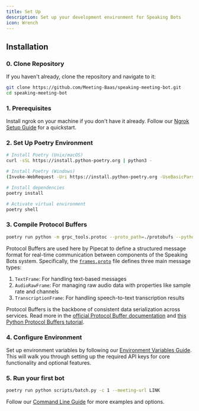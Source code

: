 ```yaml
---
title: Set Up
description: Set up your development environment for Speaking Bots
icon: Wrench
---
```


## Installation

### 0. Clone Repository

If you haven't already, clone the repository and navigate to it:

```bash
git clone https://github.com/Meeting-Baas/speaking-meeting-bot.git
cd speaking-meeting-bot
```

### 1. Prerequisites

Install ngrok on your machine if you don't have it already. Follow our [Ngrok Setup Guide](/docs/speaking-bots/getting-started/ngrok-setup) for a quickstart.

### 2. Set Up Poetry Environment

```bash
# Install Poetry (Unix/macOS)
curl -sSL https://install.python-poetry.org | python3 -

# Install Poetry (Windows)
(Invoke-WebRequest -Uri https://install.python-poetry.org -UseBasicParsing).Content | py -

# Install dependencies
poetry install

# Activate virtual environment
poetry shell
```

### 3. Compile Protocol Buffers

```bash
poetry run python -m grpc_tools.protoc --proto_path=./protobufs --python_out=./protobufs frames.proto
```

Protocol Buffers are used here by Pipecat to define a structured message format for real-time communication between components of the Speaking Bots system. Specifically, the [`frames.proto`](https://github.com/pipecat-ai/pipecat/blob/635aa6eb5bdee382729613b58279befdc5bc8eaf/src/pipecat/frames/frames.proto#L9) file defines three main message types:

1. `TextFrame`: For handling text-based messages
2. `AudioRawFrame`: For managing raw audio data with properties like sample rate and channels
3. `TranscriptionFrame`: For handling speech-to-text transcription results

Protocol Buffers is the backbone of consistent data serialization across services.
Read more in the [official Protocol Buffer documentation](https://protobuf.dev/downloads/) and [this Python Protocol Buffers tutorial](https://www.blog.pythonlibrary.org/2023/08/30/an-intro-to-protocol-buffers-with-python/).

### 4. Configure Environment

Set up environment variables by following our [Environment Variables Guide](/docs/speaking-bots/getting-started/environment-variables). This will walk you through setting up the required API keys for core functionality and optional features.

### 5. Run your first bot

```bash
poetry run python scripts/batch.py -c 1 --meeting-url LINK
```

Follow our [Command Line Guide](/docs/speaking-bots/command-line) for more examples and options.
